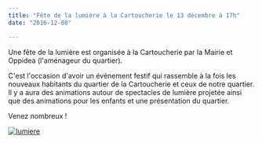 ```yaml
---
title: "Fête de la lumière à la Cartoucherie le 13 décembre à 17h"
date: "2016-12-08"

---
```


Une fête de la lumière est organisée à la Cartoucherie par la Mairie et Oppidea (l'aménageur du quartier).

C'est l'occasion d'avoir un événement festif qui rassemble à la fois les nouveaux habitants du quartier de la Cartoucherie et ceux de notre quartier. Il y a aura des animations autour de spectacles de lumière projetée ainsi que des animations pour les enfants et une présentation du quartier.

Venez nombreux !

[![lumiere](/uploads/lumiere-214x300.png)](http://fontaines-garonne.fr/wp-content/uploads/2016/12/lumiere.png)
